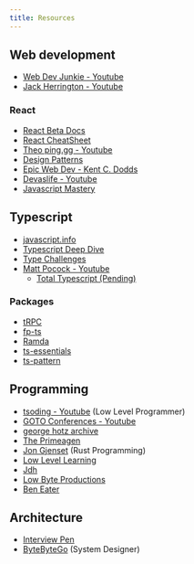 ```yaml
---
title: Resources
---
```


## Web development

- [Web Dev Junkie - Youtube](https://www.youtube.com/@WebDevJunkie)
- [Jack Herrington - Youtube](https://www.youtube.com/c/JackHerrington)

### React

- [React Beta Docs](https://beta.reactjs.org)
- [React CheatSheet](https://github.com/typescript-cheatsheets/react)
- [Theo ping.gg - Youtube](https://www.youtube.com/c/TheoBrowne1017)
- [Design Patterns](https://www.patterns.dev/)
- [Epic Web Dev - Kent C. Dodds](https://www.epicweb.dev/)
- [Devaslife - Youtube](https://www.youtube.com/c/devaslife)
- [Javascript Mastery](https://www.youtube.com/c/JavaScriptMastery)

## Typescript

- [javascript.info](https://javascript.info)
- [Typescript Deep Dive](https://basarat.gitbook.io/typescript)
- [Type Challenges](https://github.com/type-challenges/type-challenges)
- [Matt Pocock - Youtube](https://www.youtube.com/c/MattPocock)
  - [Total Typescript (Pending)](https://www.totaltypescript.com/)

### Packages

- [tRPC](https://trpc.io/)
- [fp-ts](https://github.com/gcanti/fp-ts)
- [Ramda](https://github.com/ramda/ramda)
- [ts-essentials](https://github.com/ts-essentials/ts-essentials)
- [ts-pattern](https://github.com/gvergnaud/ts-pattern)

## Programming

- [tsoding - Youtube](https://www.youtube.com/c/tsoding) (Low Level Programmer)
- [GOTO Conferences - Youtube](https://www.youtube.com/c/GotoConferences)
- [george hotz archive](https://www.youtube.com/c/georgehotzarchive)
- [The Primeagen](https://www.youtube.com/c/ThePrimeagen)
- [Jon Gjenset](https://www.youtube.com/c/JonGjengset) (Rust Programming)
- [Low Level Learning](https://www.youtube.com/c/LowLevelLearning)
- [Jdh](https://www.youtube.com/c/jdhvideo)
- [Low Byte Productions](https://www.youtube.com/c/LowLevelJavaScript)
- [Ben Eater](https://www.youtube.com/c/BenEater)

## Architecture
- [Interview Pen](https://youtube.com/@interviewpen)
- [ByteByteGo](https://www.youtube.com/c/ByteByteGo) (System Designer)
